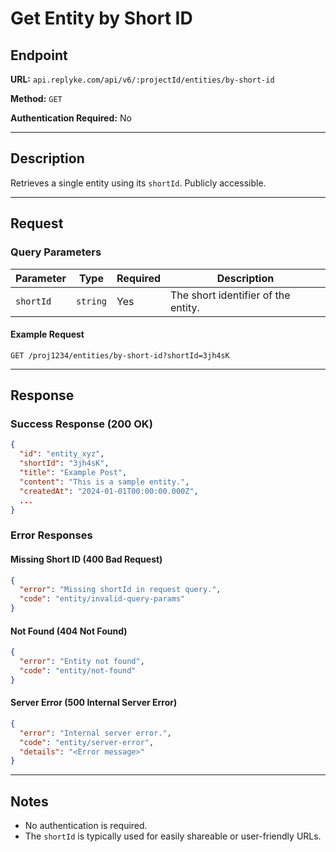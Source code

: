 # Get Entity by Short ID

## Endpoint

**URL:** `api.replyke.com/api/v6/:projectId/entities/by-short-id`

**Method:** `GET`

**Authentication Required:** No

---

## Description

Retrieves a single entity using its `shortId`. Publicly accessible.

---

## Request

### Query Parameters

| Parameter | Type     | Required | Description                         |
| --------- | -------- | -------- | ----------------------------------- |
| `shortId` | `string` | Yes      | The short identifier of the entity. |

#### Example Request

```http
GET /proj1234/entities/by-short-id?shortId=3jh4sK
```

---

## Response

### Success Response (200 OK)

```json
{
  "id": "entity_xyz",
  "shortId": "3jh4sK",
  "title": "Example Post",
  "content": "This is a sample entity.",
  "createdAt": "2024-01-01T00:00:00.000Z",
  ...
}
```

### Error Responses

#### Missing Short ID (400 Bad Request)

```json
{
  "error": "Missing shortId in request query.",
  "code": "entity/invalid-query-params"
}
```

#### Not Found (404 Not Found)

```json
{
  "error": "Entity not found",
  "code": "entity/not-found"
}
```

#### Server Error (500 Internal Server Error)

```json
{
  "error": "Internal server error.",
  "code": "entity/server-error",
  "details": "<Error message>"
}
```

---

## Notes

- No authentication is required.
- The `shortId` is typically used for easily shareable or user-friendly URLs.
